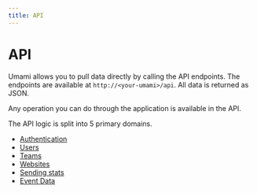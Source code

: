 ```yaml
---
title: API
---
```


# API

Umami allows you to pull data directly by calling the API endpoints.
The endpoints are available at `http://<your-umami>/api`.
All data is returned as JSON.

Any operation you can do through the application is available in the API.

The API logic is split into 5 primary domains.

- [Authentication](/docs/api/authentication)
- [Users](/docs/api/users-api)
- [Teams](/docs/api/teams-api)
- [Websites](/docs/api/websites-api)
- [Sending stats](/docs/api/sending-stats)
- [Event Data](/docs/api/event-data)

